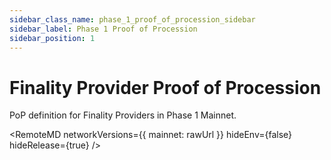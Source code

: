 ```yaml
---
sidebar_class_name: phase_1_proof_of_procession_sidebar
sidebar_label: Phase 1 Proof of Procession
sidebar_position: 1
---
```


# Finality Provider Proof of Procession

PoP definition for Finality Providers in Phase 1 Mainnet.



<RemoteMD
  networkVersions={{
    mainnet: rawUrl
  }}
  hideEnv={false}
  hideRelease={true}
/>
